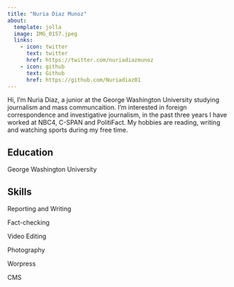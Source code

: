 ```yaml
---
title: "Nuria Diaz Munoz"
about:
  template: jolla
  image: IMG_0157.jpeg
  links:
    - icon: twitter
      text: twitter
      href: https://twitter.com/nuriadiazmunoz
    - icon: github
      text: Github
      href: https://github.com/Nuriadiaz01
---
```


Hi, I'm Nuria Diaz, a junior at the George Washington University studying journalism and mass communcaition. I'm interested in foreign correspondence and investigative journalism, in the past three years I have worked at NBC4, C-SPAN and PolitiFact. My hobbies are reading, writing and watching sports during my free time. 

## Education

George Washington University 


## Skills

Reporting and Writing

Fact-checking 

Video Editing 

Photography 

Worpress 

CMS 
